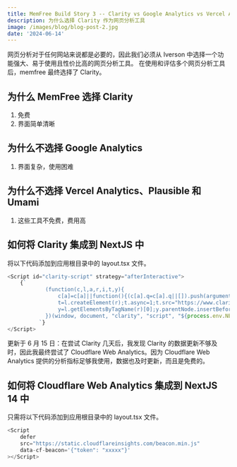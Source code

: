 ```yaml
---
title: MemFree Build Story 3 -- Clarity vs Google Analytics vs Vercel Analytics vs Plausible Vs Umami
description: 为什么选择 Clarity 作为网页分析工具
image: /images/blog/blog-post-2.jpg
date: '2024-06-14'
---
```


网页分析对于任何网站来说都是必要的，因此我们必须从 Iverson 中选择一个功能强大、易于使用且性价比高的网页分析工具。
在使用和评估多个网页分析工具后，memfree 最终选择了 Clarity。

## 为什么 MemFree 选择 Clarity

1. 免费
2. 界面简单清晰

## 为什么不选择 Google Analytics

1. 界面复杂，使用困难

## 为什么不选择 Vercel Analytics、Plausible 和 Umami

1. 这些工具不免费，费用高

## 如何将 Clarity 集成到 NextJS 中

将以下代码添加到应用根目录中的 layout.tsx 文件。

```js
<Script id="clarity-script" strategy="afterInteractive">
    {`
            (function(c,l,a,r,i,t,y){
                c[a]=c[a]||function(){(c[a].q=c[a].q||[]).push(arguments)};
                t=l.createElement(r);t.async=1;t.src="https://www.clarity.ms/tag/"+i;
                y=l.getElementsByTagName(r)[0];y.parentNode.insertBefore(t,y);
            })(window, document, "clarity", "script", "${process.env.NEXT_PUBLIC_CLARITY_PROJECT_ID}");
          `}
</Script>
```

<Callout type="warning">
    更新于 6 月 15 日：在尝试 Clarity 几天后，我发现 Clarity 的数据更新不够及时，因此我最终尝试了 Cloudflare Web Analytics。因为 Cloudflare Web Analytics 提供的分析指标足够我使用，数据也及时更新，而且是免费的。
</Callout>

## 如何将 Cloudflare Web Analytics 集成到 NextJS 14 中

只需将以下代码添加到应用根目录中的 layout.tsx 文件。

```js
<Script
    defer
    src="https://static.cloudflareinsights.com/beacon.min.js"
    data-cf-beacon='{"token": "xxxxx"}'
></Script>
```
